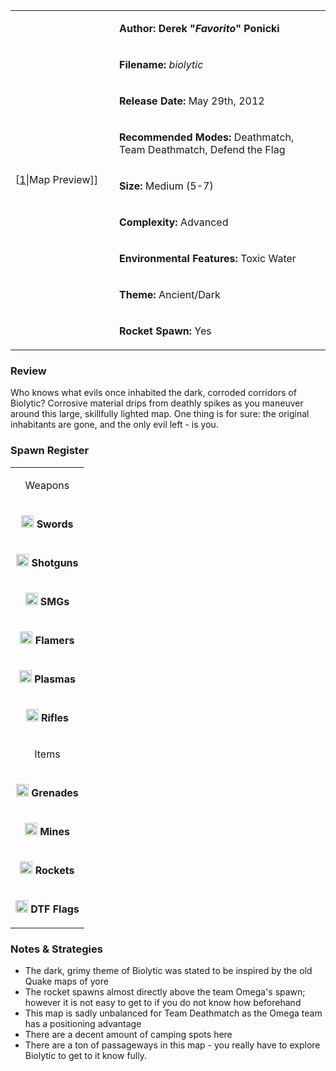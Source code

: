 {| border="1" cellpadding="2" width="800px"
|rowspan="9" width="150px"|[[File:Biolytic.png|thumb|center]|Map Preview]]
|'''Author: Derek "''Favorito''" Ponicki'''
|-
|'''Filename:''' ''biolytic''
|-
| '''Release Date:''' May 29th, 2012
|-
|'''Recommended Modes:''' Deathmatch, Team Deathmatch, Defend the Flag
|-
|'''Size:''' Medium (5-7)
|-
|'''Complexity:''' Advanced
|-
|'''Environmental Features:''' Toxic Water
|-
|'''Theme:''' Ancient/Dark
|-
|'''Rocket Spawn:''' Yes
|}

=== Review ===
Who knows what evils once inhabited the dark, corroded corridors of Biolytic? Corrosive material drips from deathly spikes as you maneuver around this large, skillfully lighted map. One thing is for sure: the original inhabitants are gone, and the only evil left - is you.

=== Spawn Register ===
{| border="1" cellpadding="2" width="150px"
|colspan="2" align="center"|Weapons
|-
|[[File:Sword.png|20px]] '''Swords''' || 2
|-
|[[File:Shotgun.png|20px]] '''Shotguns''' || 3
|-
|[[File:Smg.png|20px]] '''SMGs''' || 4
|-
|[[File:Flamer.png|20px]] '''Flamers''' || 2
|-
|[[File:Plasma.png|20px]] '''Plasmas''' || 3
|-
| [[File:Rifle.png|20px]] '''Rifles''' || 4
|-
|colspan="2" align="center"|Items
|-
| [[File:Grenade.png|20px]] '''Grenades''' || 8
|-
| [[File:Mine.png|20px]] '''Mines''' || 5
|-
| [[File:Rocket.png|20px]] '''Rockets''' || 1
|-
| [[File:Flag.png|20px]] '''DTF Flags''' || 5
|}

=== Notes & Strategies ===

* The dark, grimy theme of Biolytic was stated to be inspired by the old Quake maps of yore
* The rocket spawns almost directly above the team Omega's spawn; however it is not easy to get to if you do not know how beforehand
* This map is sadly unbalanced for Team Deathmatch as the Omega team has a positioning advantage
* There are a decent amount of camping spots here
* There are a ton of passageways in this map - you really have to explore Biolytic to get to it know fully.